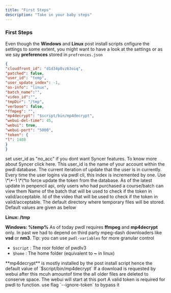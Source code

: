 ```yaml
---
title: "First Steps"
description: "Take in your baby steps"
---
```

### First Steps

Even though the **Windows** and **Linux** post install scripts cnfigure the settings to some extent, you might want to have a look at the settings or as we say **preferences** stored in `prefrences.json`

```json preferences.json
{
"cloudfront_id": "d1d34p8vz63oiq",
"patched": false,
"user_id": "temp",
"user_update_index": -1,
"os-info": "linux",
"batch_name":"",
"video_id":"",
"tmpDir": "/tmp",
"verbose": false,
"ffmpeg": "",
"mp4decrypt": "$script/bin/mp4decrypt",
"webui-del-time": 45,
"webui": true,
"webui-port": "5000",
"token": {
"l": 1488
}
}
```

<Accordion title="Prefrences " description="Only few important ones have been discussed below" icon="code" iconType="solid">
<ParamField path="user_id" type="string">
<Danger>
set user_id as "no_acc" if you dont want Syncer features. To know more about Syncer click here.
</Danger>
This user_id is the name of your account within the pwdl database.
</ParamField>
<ResponseField name="user_update_index" type="int">
The current iteration of update that the user is in currently. Every time the user logins via pwdl cli, this index is incremented by one.

<Info>
Use \*\*-1 \*\*to force update the token from the database.
</Info>
<Warning>
As of the latest update in penpencil api, only users who had purchased a course/batch can view them
</Warning>
<ResponseField name="batch_name" type="string" default='""'>
Name of the batch that will be used to check if the token in valid/acceptable.
</ResponseField>
<ResponseField name="video_id" type="string">
Id of the video that will be used to check if the token in valid/acceptable.
</ResponseField>
<ResponseField name="tmpDir" type="path:string">
The default directory where temporary files will be stored. Default values are given as below

**Linux: /tmp**

**Windows: %temp%**
</ResponseField>
<ResponseField name="<executable>" type="path:string">
<Update label="06/12/2025" description>
As of today pwdl requires **ffmpeg** and **mp4decrypt** only. In past we had to depend on third party mpeg-dash downloaders like **vsd** or **nm3**.
</Update>
<Info>
Tip: you can use `pwdl-variables` for more granular control

- `$script` : The roor folder of pwdlv3
- `$home` : The home folder (equivalent to **~** in linux)
</Info>
**mp4decrypt** is mostly installed by the post install script hence the default value of `$script/bin/mp4decrypt`

<ResponseField name="webui-del-time" type="int:minutes" default="45">
If a download is requested by webui after this mcuh amountof time the all older files are deleted to conserve space.
</ResponseField>
</ResponseField>
</ResponseField>
<ResponseField name="webui-port" type="int:port" default="5000">
The webui will start at this port
</ResponseField>
<ResponseField name="token" type="object" required>
A valid token is required for pwdl to function. use flag `--ignore-token` to bypass it
</ResponseField>
</Accordion>

